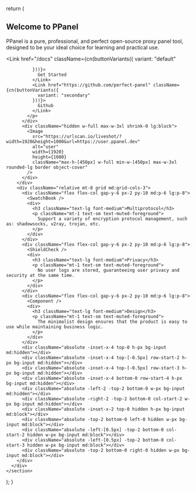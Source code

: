 
  return (
    <section className="overflow-hidden py-32">
      <div className="container relative mx-auto max-w-[90rem] px-6">
        <div className="pointer-events-none absolute inset-0 -top-20 -z-10 mx-auto hidden size-[500px] bg-[radial-gradient(hsl(var(--muted-foreground))_1px,transparent_1px)] opacity-25 [background-size:6px_6px] [mask-image:radial-gradient(circle_at_center,white_250px,transparent_250px)] lg:block"></div>
        <div className="relative flex justify-between gap-16">
          <div className="w-full max-w-96 shrink-0 justify-between">
            <h1 className="mb-3 mt-6 text-3xl font-bold lg:text-4xl">
              Welcome to PPanel
            </h1>
            <p className="text text-muted-foreground">
             PPanel is a pure, professional, and perfect open-source proxy panel tool,
             designed to be your ideal choice for learning and practical use.
            </p>
            <p className="flex gap-2 mt-4">
              <Link href="/docs" className={cn(buttonVariants({
                variant: "default"

              }))}>
                Get Started
              </Link>
              <Link href="https://github.com/perfect-panel" className={cn(buttonVariants({
                variant: "secondary"
              }))}>
                Github
              </Link>
            </p>
          </div>
          <div className="hidden w-full max-w-3xl shrink-0 lg:block">
            <Image
              src="https://urlscan.io/liveshot/?width=1920&height=1080&url=https://user.ppanel.dev"
              alt="user"
              width={1920}
              height={1080}
              className="max-h-[450px] w-full min-w-[450px] max-w-3xl rounded-lg border object-cover"
            />
          </div>
        </div>
        <div className="relative mt-8 grid md:grid-cols-3">
          <div className="flex flex-col gap-y-6 px-2 py-10 md:p-6 lg:p-8">
            <SwatchBook />
            <div>
              <h3 className="text-lg font-medium">Multiprotocol</h3>
              <p className="mt-1 text-sm text-muted-foreground">
                Support a variety of encryption protocol management, such as: shadowsocks, v2ray, trojan, etc.
              </p>
            </div>
          </div>
          <div className="flex flex-col gap-y-6 px-2 py-10 md:p-6 lg:p-8">
            <ShieldCheck />
            <div>
              <h3 className="text-lg font-medium">Privacy</h3>
              <p className="mt-1 text-sm text-muted-foreground">
                No user logs are stored, guaranteeing user privacy and security at the same time.
              </p>
            </div>
          </div>
          <div className="flex flex-col gap-y-6 px-2 py-10 md:p-6 lg:p-8">
            <Component />
            <div>
              <h3 className="text-lg font-medium">Design</h3>
              <p className="mt-1 text-sm text-muted-foreground">
                The minimalist design ensures that the product is easy to use while maintaining business logic.
              </p>
            </div>
          </div>
          <div className="absolute -inset-x-4 top-0 h-px bg-input md:hidden"></div>
          <div className="absolute -inset-x-4 top-[-0.5px] row-start-2 h-px bg-input md:hidden"></div>
          <div className="absolute -inset-x-4 top-[-0.5px] row-start-3 h-px bg-input md:hidden"></div>
          <div className="absolute -inset-x-4 bottom-0 row-start-4 h-px bg-input md:hidden"></div>
          <div className="absolute -left-2 -top-2 bottom-0 w-px bg-input md:hidden"></div>
          <div className="absolute -right-2 -top-2 bottom-0 col-start-2 w-px bg-input md:hidden"></div>
          <div className="absolute -inset-x-2 top-0 hidden h-px bg-input md:block"></div>
          <div className="absolute -top-2 bottom-0 left-0 hidden w-px bg-input md:block"></div>
          <div className="absolute -left-[0.5px] -top-2 bottom-0 col-start-2 hidden w-px bg-input md:block"></div>
          <div className="absolute -left-[0.5px] -top-2 bottom-0 col-start-3 hidden w-px bg-input md:block"></div>
          <div className="absolute -top-2 bottom-0 right-0 hidden w-px bg-input md:block"></div>
        </div>
      </div>
    </section>
  );
}